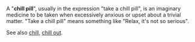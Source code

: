 A "'''chill pill'''", usually in the expression "take a chill pill", is an imaginary medicine to be taken when excessively anxious or upset about a trivial matter. "Take a chill pill" means something like "Relax, it's not so serious". 

See also [[chill]], [[chill out]].